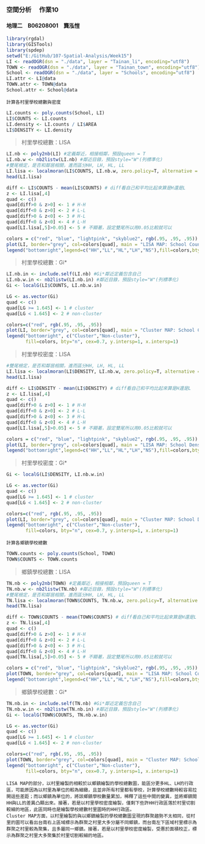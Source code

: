 ### 空間分析　 作業10    
#### 地理二　B06208001　龔泓愷   
```r
library(rgdal)
library(GISTools)
library(spdep)
setwd("E:/GitHub/107-Spatial-Analysis/Week15")
LI <- readOGR(dsn = "./data", layer = "Tainan_li", encoding="utf8")
TOWN <- readOGR(dsn = "./data", layer = "Tainan_town", encoding="utf8")
School <- readOGR(dsn = "./data", layer = "Schools", encoding="utf8")
LI.attr <- LI@data
TOWN.attr <- TOWN@data
School.attr <- School@data
```

    計算各村里學校總數與密度

```r
LI.counts <- poly.counts(School, LI)
LI$COUNTS <- LI.counts
LI.density <- LI.counts / LI$AREA
LI$DENSITY <- LI.density
```

> 村里學校總數：LISA

```r
LI.nb <- poly2nb(LI) #定義鄰近，相接相鄰，預設queen = T
LI.nb.w <- nb2listw(LI.nb) #鄰近目錄，預設style="W"(列標準化)
#雙尾檢定，是否和鄰居相關，進而區分HH, LH, HL, LL
LI.lisa <- localmoran(LI$COUNTS, LI.nb.w, zero.policy=T, alternative = 'two.sided') 
head(LI.lisa)

diff <- LI$COUNTS - mean(LI$COUNTS) # diff看自己和平均比起來算是H還是L 
z <- LI.lisa[,4]
quad <- c()
quad[diff>0 & z>0] <- 1 # H-H
quad[diff<0 & z>0] <- 2 # L-L
quad[diff>0 & z<0] <- 3 # H-L
quad[diff<0 & z<0] <- 4 # L-H
quad[LI.lisa[,5]>0.05] <- 5 # 不顯著，設定雙尾所以用0.05比較就可以

colors = c("red", "blue", "lightpink", "skyblue2", rgb(.95, .95, .95))
plot(LI, border="grey", col=colors[quad], main = "LISA MAP: School Counts by LI")
legend("bottomright",legend=c("HH","LL","HL","LH","NS"),fill=colors,bty="n",cex=0.7,y.intersp=1,x.intersp=1)
```

> 村里學校總數：Gi*

```r
LI.nb.in <- include.self(LI.nb) #Gi*鄰近定義包含自己
LI.nb.w.in <- nb2listw(LI.nb.in) #鄰近目錄，預設style="W"(列標準化)
Gi <- localG(LI$COUNTS, LI.nb.w.in)

LG <- as.vector(Gi)
quad <- c()
quad[LG >= 1.645] <- 1 # cluster
quad[LG < 1.645] <- 2 # non-cluster

colors=c("red", rgb(.95, .95, .95))
plot(LI, border="grey", col=colors[quad], main = "Cluster MAP: School Counts by LI")
legend("bottomright", c("Cluster","Non-cluster"),
       fill=colors, bty="n", cex=0.7, y.intersp=1, x.intersp=1)
```

> 村里學校密度：LISA

```r
#雙尾檢定，是否和鄰居相關，進而區分HH, LH, HL, LL
LI.lisa <- localmoran(LI$DENSITY, LI.nb.w, zero.policy=T, alternative = 'two.sided') 
head(LI.lisa)

diff <- LI$DENSITY - mean(LI$DENSITY) # diff看自己和平均比起來算是H還是L 
z <- LI.lisa[,4]
quad <- c()
quad[diff>0 & z>0] <- 1 # H-H
quad[diff<0 & z>0] <- 2 # L-L
quad[diff>0 & z<0] <- 3 # H-L
quad[diff<0 & z<0] <- 4 # L-H
quad[LI.lisa[,5]>0.05] <- 5 # 不顯著，設定雙尾所以用0.05比較就可以

colors = c("red", "blue", "lightpink", "skyblue2", rgb(.95, .95, .95))
plot(LI, border="grey", col=colors[quad], main = "LISA MAP: School Density by LI")
legend("bottomright",legend=c("HH","LL","HL","LH","NS"),fill=colors,bty="n",cex=0.7,y.intersp=1,x.intersp=1)
```

> 村里學校密度：Gi*

```r
Gi <- localG(LI$DENSITY, LI.nb.w.in)

LG <- as.vector(Gi)
quad <- c()
quad[LG >= 1.645] <- 1 # cluster
quad[LG < 1.645] <- 2 # non-cluster

colors=c("red", rgb(.95, .95, .95))
plot(LI, border="grey", col=colors[quad], main = "Cluster MAP: School Density by LI")
legend("bottomright", c("Cluster","Non-cluster"),
       fill=colors, bty="n", cex=0.7, y.intersp=1, x.intersp=1)
```

    計算各鄉鎮學校總數
    
```r
TOWN.counts <- poly.counts(School, TOWN)
TOWN$COUNTS <- TOWN.counts
```

> 鄉鎮學校總數：LISA

```r
TN.nb <- poly2nb(TOWN) #定義鄰近，相接相鄰，預設queen = T
TN.nb.w <- nb2listw(TN.nb) #鄰近目錄，預設style="W"(列標準化)
#雙尾檢定，是否和鄰居相關，進而區分HH, LH, HL, LL
TN.lisa <- localmoran(TOWN$COUNTS, TN.nb.w, zero.policy=T, alternative = 'two.sided') 
head(TN.lisa)

diff <- TOWN$COUNTS - mean(TOWN$COUNTS) # diff看自己和平均比起來算是H還是L 
z <- TN.lisa[,4]
quad <- c()
quad[diff>0 & z>0] <- 1 # H-H
quad[diff<0 & z>0] <- 2 # L-L
quad[diff>0 & z<0] <- 3 # H-L
quad[diff<0 & z<0] <- 4 # L-H
quad[TN.lisa[,5]>0.05] <- 5 # 不顯著，設定雙尾所以用0.05比較就可以

colors = c("red", "blue", "lightpink", "skyblue2", rgb(.95, .95, .95))
plot(TOWN, border="grey", col=colors[quad], main = "LISA MAP: School Counts by TOWN")
legend("bottomright",legend=c("HH","LL","HL","LH","NS"),fill=colors,bty="n",cex=0.7,y.intersp=1,x.intersp=1)
```

> 鄉鎮學校總數：Gi*

```r
TN.nb.in <- include.self(TN.nb) #Gi*鄰近定義包含自己
TN.nb.w.in <- nb2listw(TN.nb.in) #鄰近目錄，預設style="W"(列標準化)
Gi <- localG(TOWN$COUNTS, TN.nb.w.in)

LG <- as.vector(Gi)
quad <- c()
quad[LG >= 1.645] <- 1 # cluster
quad[LG < 1.645] <- 2 # non-cluster

colors=c("red", rgb(.95, .95, .95))
plot(TOWN, border="grey", col=colors[quad], main = "Cluster MAP: School Counts by TOWN")
legend("bottomright", c("Cluster","Non-cluster"),
       fill=colors, bty="n", cex=0.7, y.intersp=1, x.intersp=1)
```

    LISA MAP的部分，以村里繪製的相較於以鄉鎮繪製的學校總數圖，能區分更多HL、LH的行政區，可能原因為以村里為單位的較為細緻，且並非所有村里都有學校，計算學校總數時較容易拉開這些差距；而以鄉鎮為單位的，將該鄉鎮學校數量累加，稀釋了這些中間的變異，並將鄉鎮間HH與LL的差異凸顯出來。接著，若是以村里學校密度繪製，僅剩下些許HH行政區落於村里切割較細的地區，此區同時也是繪製學校總數村里圖時的HH行政區。
    Cluster MAP方面，以村里繪製的與以鄉鎮繪製的學校總數圖呈現的群聚趨勢不太相同，從村里的圖可以看出台南右上區域標示為群聚之村里大多分屬不同鄉鎮，而台南左下區域村里標示為群聚之村里較為聚集，且多屬同一鄉鎮。接著，若是以村里學校密度繪製，受惠於面積校正，標示為群聚之村里大多聚集於村里切割較細的地區。